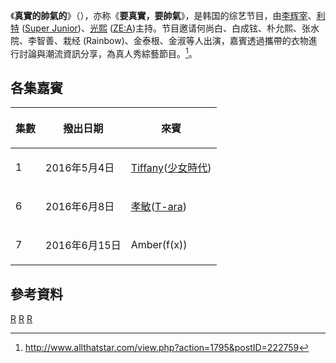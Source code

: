 {{電視節目信息框
|名稱       =  真實的帥氣的
|原名       = {{lang|kor|}} 
|圖片       = [[File:True_handsome.jpg|250px]]
|圖說       = 
|類型       = [[綜藝節目|綜藝節目]]、[[真人秀|真人秀]]
|主持       = [[李輝宰|李輝宰]]、[[利特|利特]]([[Super_Junior|Super Junior]])、[[光熙|光熙]]([[ZE:A|ZE:A]])
|地區       = {{KOR}}
|語言       = [[韓語|韓語]]
|製片人     = 
|developer  =
|每集長     = 約分鐘
|電視臺     = {{link-ko|K-STAR|K-STAR}}
|視頻制式   = [[1080i|1080i]] ([[HDTV|HDTV]])
|音頻制式   = [[立體聲|立體聲]]
|首播國家   = {{KOR}}
|集數       =
|開始       = {{start date|2016|5|4}}
|結束       =  
|官方網站   = 
|tv_com_id  = 
|related    =
|}}

《'''真實的帥氣的'''》（{{lang-ko|'''리폼쇼 리얼하게 폼나게'''}}），亦称《'''要真實，要帥氣'''》，是韩国{{link-ko|K-STAR|K-STAR}}的综艺节目，由[[李辉宰|李辉宰]]、[[利特|利特]] ([[Super_Junior|Super Junior]])、[[光熙|光熙]] ([[ZE:A|ZE:A]])主持。节目邀请何尚白、白成铉、朴允熙、张水院、李智善、栽经 (Rainbow)、金泰根、金淑等人出演，嘉賓透過攜帶的衣物進行討論與潮流資訊分享，為真人秀綜藝節目。<ref>http://www.allthatstar.com/view.php?action=1795&postID=222759{{Dead link|date=2018年11月 |bot=InternetArchiveBot |fix-attempted=yes }}</ref>。

==各集嘉賓==
{| class="wikitable"
|- 
!集數!!撥出日期!!來賓
|-
|1||2016年5月4日||[[Tiffany|Tiffany]]([[少女時代|少女時代]])
|-
|6||2016年6月8日||[[孝敏|孝敏]]([[T-ara|T-ara]])
|-
|7||2016年6月15日||Amber(f(x))
|}

==參考資料==
{{Reflist}}

[[Category:KSTAR|R]]
[[Category:韓國電視節目|R]]
[[Category:韓國綜藝節目|R]]